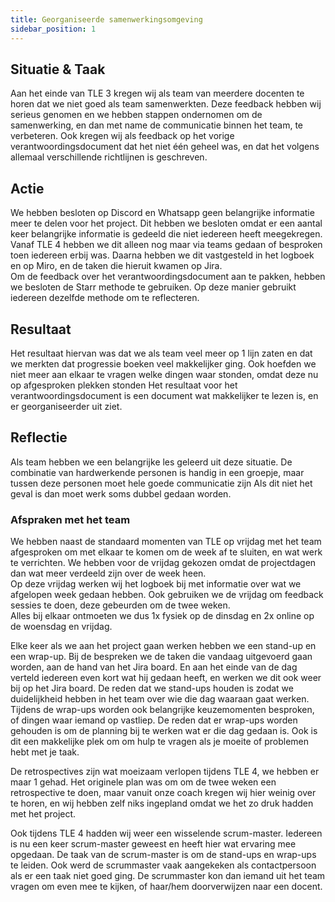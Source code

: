 ```yaml
---
title: Georganiseerde samenwerkingsomgeving
sidebar_position: 1
---
```


## Situatie & Taak
Aan het einde van TLE 3 kregen wij als team van meerdere docenten te horen dat we niet goed als team samenwerkten. Deze feedback hebben wij serieus genomen en we hebben stappen ondernomen om de samenwerking, en dan met name de communicatie binnen het team, te verbeteren. 
Ook kregen wij als feedback op het vorige verantwoordingsdocument dat het niet één geheel was, en dat het volgens allemaal verschillende richtlijnen is geschreven. 

## Actie
We hebben besloten op Discord en Whatsapp geen belangrijke informatie meer te delen voor het project. Dit hebben we besloten omdat er een aantal keer belangrijke informatie is gedeeld die niet iedereen heeft meegekregen. Vanaf TLE 4 hebben we dit alleen nog maar via teams gedaan of besproken toen iedereen erbij was. Daarna hebben we dit vastgesteld in het logboek en op Miro, en de taken die hieruit kwamen op Jira.  
Om de feedback over het verantwoordingsdocument aan te pakken, hebben we besloten de Starr methode te gebruiken. Op deze manier gebruikt iedereen dezelfde methode om te reflecteren.

## Resultaat
Het resultaat hiervan was dat we als team veel meer op 1 lijn zaten en dat we merkten dat progressie boeken veel makkelijker ging. Ook hoefden we niet meer aan elkaar te vragen welke dingen waar stonden, omdat deze nu op afgesproken plekken stonden 
Het resultaat voor het verantwoordingsdocument is een document wat makkelijker te lezen is, en er georganiseerder uit ziet.  

## Reflectie
Als team hebben we een belangrijke les geleerd uit deze situatie. De combinatie van hardwerkende personen is handig in een groepje, maar tussen deze personen moet hele goede communicatie zijn Als dit niet het geval is dan moet werk soms dubbel gedaan worden.

### Afspraken met het team
We hebben naast de standaard momenten van TLE op vrijdag met het team afgesproken om met elkaar te komen om de week af te sluiten, en wat werk te verrichten. We hebben voor de vrijdag gekozen omdat de projectdagen dan wat meer verdeeld zijn over de week heen.  
Op deze vrijdag werken wij het logboek bij met informatie over wat we afgelopen week gedaan hebben. Ook gebruiken we de vrijdag om feedback sessies te doen, deze gebeurden om de twee weken.  
Alles bij elkaar ontmoeten we dus 1x fysiek op de dinsdag en 2x online op de woensdag en vrijdag. 

Elke keer als we aan het project gaan werken hebben we een stand-up en een wrap-up. Bij de bespreken we de taken die vandaag uitgevoerd gaan worden, aan de hand van het Jira board. En aan het einde van de dag verteld iedereen even kort wat hij gedaan heeft, en werken we dit ook weer bij op het Jira board. De reden dat we stand-ups houden is zodat we duidelijkheid hebben in het team over wie die dag waaraan gaat werken.  
Tijdens de wrap-ups worden ook belangrijke keuzemomenten besproken, of dingen waar iemand op vastliep. De reden dat er wrap-ups worden gehouden is om de planning bij te werken wat er die dag gedaan is. Ook is dit een makkelijke plek om om hulp te vragen als je moeite of problemen hebt met je taak. 

De retrospectives zijn wat moeizaam verlopen tijdens TLE 4, we hebben er maar 1 gehad. Het originele plan was om om de twee weken een retrospective te doen, maar vanuit onze coach kregen wij hier weinig over te horen, en wij hebben zelf niks ingepland omdat we het zo druk hadden met het project.   

Ook tijdens TLE 4 hadden wij weer een wisselende scrum-master. Iedereen is nu een keer scrum-master geweest en heeft hier wat ervaring mee opgedaan. De taak van de scrum-master is om de stand-ups en wrap-ups te leiden. Ook werd de scrummaster vaak aangekeken als contactpersoon als er een taak niet goed ging. 
De scrummaster kon dan iemand uit het team vragen om even mee te kijken, of haar/hem doorverwijzen naar een docent. 

